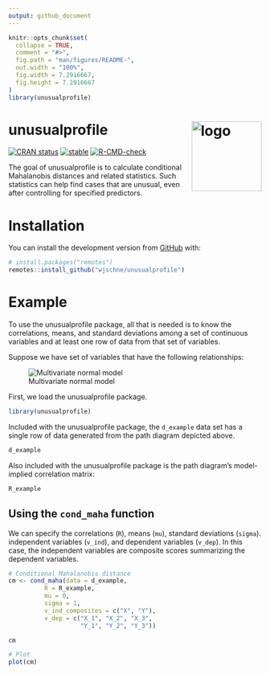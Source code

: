 ```yaml
---
output: github_document
---
```


<!-- README.md is generated from README.Rmd. Please edit that file -->

```r
knitr::opts_chunk$set(
  collapse = TRUE,
  comment = "#>",
  fig.path = "man/figures/README-",
  out.width = "100%",
  fig.width = 7.2916667,
  fig.height = 7.2916667
)
library(unusualprofile)
```

# unusualprofile [![logo](vignettes/logo.png){width=139 style="float: right;"}](https://wjschne.github.io/unusualprofile/)

<!-- badges: start -->

[![CRAN status](https://www.r-pkg.org/badges/version/unusualprofile)](https://cran.r-project.org/package=unusualprofile) [![stable](https://img.shields.io/badge/lifecycle-stable-green.svg)](https://lifecycle.r-lib.org/articles/stages.html#stable) 
[![R-CMD-check](https://github.com/wjschne/unusualprofile/workflows/R-CMD-check/badge.svg)](https://github.com/wjschne/unusualprofile/actions)
<!-- badges: end -->

The goal of unusualprofile is to calculate conditional Mahalanobis distances and related statistics. Such statistics can help find cases that are unusual, even after controlling for specified predictors.

# Installation

You can install the development version from [GitHub](https://github.com/) with:

``` r
# install.packages("remotes")
remotes::install_github("wjschne/unusualprofile")
```

# Example

To use the unusualprofile package, all that is needed is to know the correlations, means, and standard deviations among a set of continuous variables and at least one row of data from that set of variables.

Suppose we have set of variables that have the following relationships:

![Multivariate normal model](man/figures/rm_model.svg)

First, we load the unusualprofile package.

```r
library(unusualprofile)
```

Included with the unusualprofile package, the `d_example` data set has a single row of data generated from the path diagram depicted above.

```r
d_example
```

Also included with the unusualprofile package is the path diagram's model-implied correlation matrix:

```r
R_example
```

## Using the `cond_maha` function

We can specify the correlations (`R`), means (`mu`), standard deviations (`sigma`). independent variables (`v_ind`), and dependent variables (`v_dep`). In this case, the independent variables are composite scores summarizing the dependent variables.

```r
# Conditional Mahalanobis distance
cm <- cond_maha(data = d_example, 
          R = R_example,
          mu = 0,
          sigma = 1,
          v_ind_composites = c("X", "Y"),
          v_dep = c("X_1", "X_2", "X_3",
                    "Y_1", "Y_2", "Y_3"))

cm

# Plot
plot(cm)
```
